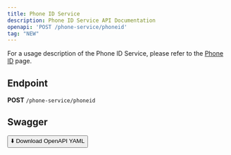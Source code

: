 ```yaml
---
title: Phone ID Service
description: Phone ID Service API Documentation
openapi: 'POST /phone-service/phoneid'
tag: "NEW"
---
```


For a usage description of the Phone ID Service, please refer to the [Phone ID](/essentials/phoneServices) page.

## Endpoint

**POST** `/phone-service/phoneid`

## Swagger
<a href="/public/downloads/swagger/phoneServices/phoneService.postman_collection.json" download="phoneService.postman_collection.json">
  <button>⬇️ Download OpenAPI YAML</button>
</a>